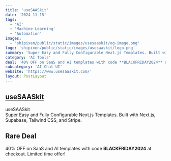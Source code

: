 ```yaml
---
title: 'useSAASkit'
date: '2024-11-15'
tags:
  - 'AI'
  - 'Machine Learning'
  - 'Automation'
images:
  - 'shipixen/public/static/images/usesaaskit/og-image.png'
logo: 'shipixen/public/static/images/usesaaskit/logo.png'
summary: 'Super Easy and Fully Configurable Next.js Templates. Built with Next.js, Supabase, Tailwind CSS, and Stripe.'
category: 'AI Tools'
deal: '40% OFF on SaaS and AI templates with code **BLACKFRIDAY2024** at checkout. Limited time offer!'
subcategory: 'AI Chat UI'
website: 'https://www.usesaaskit.com/'
layout: PostLayout
---
```


## [useSAASkit](https://www.usesaaskit.com/)

useSAASkit <br/>
Super Easy and Fully Configurable Next.js Templates. Built with Next.js, Supabase, Tailwind CSS, and Stripe.

## Rare Deal

40% OFF on SaaS and AI templates with code **BLACKFRIDAY2024** at checkout. Limited time offer!
